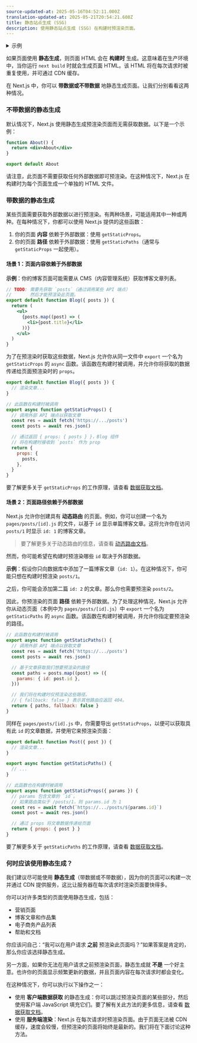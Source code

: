 ```yaml
---
source-updated-at: 2025-05-16T04:52:11.000Z
translation-updated-at: 2025-05-21T20:54:21.608Z
title: 静态站点生成 (SSG)
description: 使用静态站点生成 (SSG) 在构建时预渲染页面。
---
```


<details>
  <summary>示例</summary>

- [WordPress 示例](https://github.com/vercel/next.js/tree/canary/examples/cms-wordpress)([演示](https://next-blog-wordpress.vercel.app))
- [使用 markdown 文件的博客模板](https://github.com/vercel/next.js/tree/canary/examples/blog-starter) ([演示](https://next-blog-starter.vercel.app/))
- [DatoCMS 示例](https://github.com/vercel/next.js/tree/canary/examples/cms-datocms) ([演示](https://next-blog-datocms.vercel.app/))
- [TakeShape 示例](https://github.com/vercel/next.js/tree/canary/examples/cms-takeshape) ([演示](https://next-blog-takeshape.vercel.app/))
- [Sanity 示例](https://github.com/vercel/next.js/tree/canary/examples/cms-sanity) ([演示](https://next-blog-sanity.vercel.app/))
- [Prismic 示例](https://github.com/vercel/next.js/tree/canary/examples/cms-prismic) ([演示](https://next-blog-prismic.vercel.app/))
- [Contentful 示例](https://github.com/vercel/next.js/tree/canary/examples/cms-contentful) ([演示](https://next-blog-contentful.vercel.app/))
- [Strapi 示例](https://github.com/vercel/next.js/tree/canary/examples/cms-strapi) ([演示](https://next-blog-strapi.vercel.app/))
- [Prepr 示例](https://github.com/vercel/next.js/tree/canary/examples/cms-prepr) ([演示](https://next-blog-prepr.vercel.app/))
- [Agility CMS 示例](https://github.com/vercel/next.js/tree/canary/examples/cms-agilitycms) ([演示](https://next-blog-agilitycms.vercel.app/))
- [Cosmic 示例](https://github.com/vercel/next.js/tree/canary/examples/cms-cosmic) ([演示](https://next-blog-cosmic.vercel.app/))
- [ButterCMS 示例](https://github.com/vercel/next.js/tree/canary/examples/cms-buttercms) ([演示](https://next-blog-buttercms.vercel.app/))
- [Storyblok 示例](https://github.com/vercel/next.js/tree/canary/examples/cms-storyblok) ([演示](https://next-blog-storyblok.vercel.app/))
- [GraphCMS 示例](https://github.com/vercel/next.js/tree/canary/examples/cms-graphcms) ([演示](https://next-blog-graphcms.vercel.app/))
- [Kontent 示例](https://github.com/vercel/next.js/tree/canary/examples/cms-kontent-ai) ([演示](https://next-blog-kontent.vercel.app/))
- [Builder.io 示例](https://github.com/vercel/next.js/tree/canary/examples/cms-builder-io) ([演示](https://cms-builder-io.vercel.app/))
- [TinaCMS 示例](https://github.com/vercel/next.js/tree/canary/examples/cms-tina) ([演示](https://cms-tina-example.vercel.app/))
- [静态推文 (演示)](https://static-tweet.vercel.app/)
- [Enterspeed 示例](https://github.com/vercel/next.js/tree/canary/examples/cms-enterspeed) ([演示](https://next-blog-demo.enterspeed.com/))

</details>

如果页面使用 **静态生成**，则页面 HTML 会在 **构建时** 生成。这意味着在生产环境中，当你运行 `next build` 时就会生成页面 HTML。该 HTML 将在每次请求时被重复使用，并可通过 CDN 缓存。

在 Next.js 中，你可以 **带数据或不带数据** 地静态生成页面。让我们分别看看这两种情况。

### 不带数据的静态生成

默认情况下，Next.js 使用静态生成预渲染页面而无需获取数据。以下是一个示例：

```jsx
function About() {
  return <div>About</div>
}

export default About
```

请注意，此页面不需要获取任何外部数据即可预渲染。在这种情况下，Next.js 在构建时为每个页面生成一个单独的 HTML 文件。

### 带数据的静态生成

某些页面需要获取外部数据以进行预渲染。有两种场景，可能适用其中一种或两种。在每种情况下，你都可以使用 Next.js 提供的这些函数：

1. 你的页面 **内容** 依赖于外部数据：使用 `getStaticProps`。
2. 你的页面 **路径** 依赖于外部数据：使用 `getStaticPaths`（通常与 `getStaticProps` 一起使用）。

#### 场景 1：页面内容依赖于外部数据

**示例**：你的博客页面可能需要从 CMS（内容管理系统）获取博客文章列表。

```jsx
// TODO: 需要先获取 `posts`（通过调用某些 API 端点）
//       然后才能预渲染此页面。
export default function Blog({ posts }) {
  return (
    <ul>
      {posts.map((post) => (
        <li>{post.title}</li>
      ))}
    </ul>
  )
}
```

为了在预渲染时获取这些数据，Next.js 允许你从同一文件中 `export` 一个名为 `getStaticProps` 的 `async` 函数。该函数在构建时被调用，并允许你将获取的数据传递给页面预渲染时的 `props`。

```jsx
export default function Blog({ posts }) {
  // 渲染文章...
}

// 此函数在构建时被调用
export async function getStaticProps() {
  // 调用外部 API 端点以获取文章
  const res = await fetch('https://.../posts')
  const posts = await res.json()

  // 通过返回 { props: { posts } }，Blog 组件
  // 将在构建时接收到 `posts` 作为 prop
  return {
    props: {
      posts,
    },
  }
}
```

要了解更多关于 `getStaticProps` 的工作原理，请查看 [数据获取文档](/docs/pages/building-your-application/data-fetching/get-static-props)。

#### 场景 2：页面路径依赖于外部数据

Next.js 允许你创建具有 **动态路由** 的页面。例如，你可以创建一个名为 `pages/posts/[id].js` 的文件，以基于 `id` 显示单篇博客文章。这将允许你在访问 `posts/1` 时显示 `id: 1` 的博客文章。

> 要了解更多关于动态路由的信息，请查看 [动态路由文档](/docs/pages/building-your-application/routing/dynamic-routes)。

然而，你可能希望在构建时预渲染哪些 `id` 取决于外部数据。

**示例**：假设你只向数据库中添加了一篇博客文章（`id: 1`）。在这种情况下，你可能只想在构建时预渲染 `posts/1`。

之后，你可能会添加第二篇 `id: 2` 的文章。那么你也需要预渲染 `posts/2`。

因此，你预渲染的页面 **路径** 依赖于外部数据。为了处理这种情况，Next.js 允许你从动态页面（本例中为 `pages/posts/[id].js`）中 `export` 一个名为 `getStaticPaths` 的 `async` 函数。该函数在构建时被调用，并允许你指定要预渲染的路径。

```jsx
// 此函数在构建时被调用
export async function getStaticPaths() {
  // 调用外部 API 端点以获取文章
  const res = await fetch('https://.../posts')
  const posts = await res.json()

  // 基于文章获取我们想要预渲染的路径
  const paths = posts.map((post) => ({
    params: { id: post.id },
  }))

  // 我们将在构建时仅预渲染这些路径。
  // { fallback: false } 表示其他路由应返回 404。
  return { paths, fallback: false }
}
```

同样在 `pages/posts/[id].js` 中，你需要导出 `getStaticProps`，以便可以获取具有此 `id` 的文章数据，并使用它来预渲染页面：

```jsx
export default function Post({ post }) {
  // 渲染文章...
}

export async function getStaticPaths() {
  // ...
}

// 此函数也在构建时被调用
export async function getStaticProps({ params }) {
  // params 包含文章的 `id`。
  // 如果路由类似于 /posts/1，则 params.id 为 1
  const res = await fetch(`https://.../posts/${params.id}`)
  const post = await res.json()

  // 通过 props 将文章数据传递给页面
  return { props: { post } }
}
```

要了解更多关于 `getStaticPaths` 的工作原理，请查看 [数据获取文档](/docs/pages/building-your-application/data-fetching/get-static-paths)。

### 何时应该使用静态生成？

我们建议尽可能使用 **静态生成**（带数据或不带数据），因为你的页面可以构建一次并通过 CDN 提供服务，这比让服务器在每次请求时渲染页面要快得多。

你可以对许多类型的页面使用静态生成，包括：

- 营销页面
- 博客文章和作品集
- 电子商务产品列表
- 帮助和文档

你应该问自己：“我可以在用户请求 **之前** 预渲染此页面吗？”如果答案是肯定的，那么你应该选择静态生成。

另一方面，如果你无法在用户请求之前预渲染页面，静态生成就 **不是** 一个好主意。也许你的页面显示频繁更新的数据，并且页面内容在每次请求时都会变化。

在这种情况下，你可以执行以下操作之一：

- 使用 **客户端数据获取** 的静态生成：你可以跳过预渲染页面的某些部分，然后使用客户端 JavaScript 填充它们。要了解有关此方法的更多信息，请查看 [数据获取文档](/docs/pages/building-your-application/data-fetching/client-side)。
- 使用 **服务端渲染**：Next.js 在每次请求时预渲染页面。由于页面无法被 CDN 缓存，速度会较慢，但预渲染的页面将始终是最新的。我们将在下面讨论这种方法。